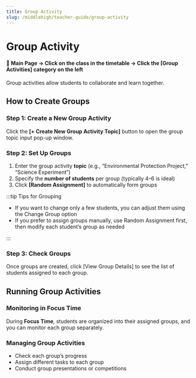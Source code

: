 ```yaml
---
title: Group Activity
slug: /middlehigh/teacher-guide/group-activity
---
```



# Group Activity

#### 📍 Main Page → Click on the class in the timetable → Click the [Group Activities] category on the left

Group activities allow students to collaborate and learn together.

## How to Create Groups

### Step 1: Create a New Group Activity

Click the **[+ Create New Group Activity Topic]** button to open the group topic input pop-up window.

### Step 2: Set Up Groups

1. Enter the group activity **topic** (e.g., “Environmental Protection Project,” “Science Experiment”)
2. Specify the **number of students** per group (typically 4–6 is ideal)
3. Click **[Random Assignment]** to automatically form groups

:::tip Tips for Grouping

- If you want to change only a few students, you can adjust them using the Change Group option
- If you prefer to assign groups manually, use Random Assignment first, then modify each student’s group as needed

:::

### Step 3: Check Groups

Once groups are created, click [View Group Details] to see the list of students assigned to each group.

## Running Group Activities

### Monitoring in Focus Time

During **Focus Time**, students are organized into their assigned groups, and you can monitor each group separately.

### Managing Group Activities

- Check each group’s progress
- Assign different tasks to each group
- Conduct group presentations or competitions
